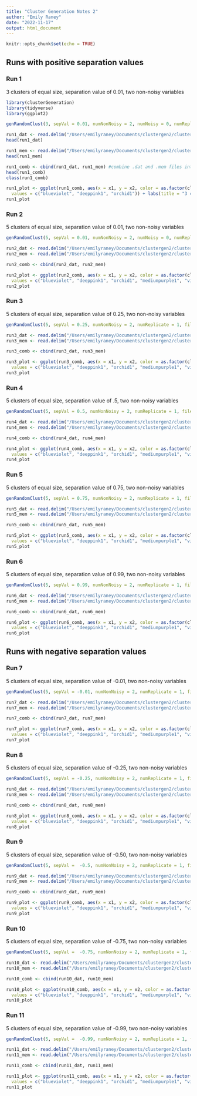 ```yaml
---
title: "Cluster Generation Notes 2"
author: "Emily Raney"
date: "2022-11-17"
output: html_document
---
```


```r
knitr::opts_chunk$set(echo = TRUE)
```

## Runs with positive separation values 

### Run 1
3 clusters of equal size, separation value of 0.01, two non-noisy variables

```r
library(clusterGeneration)
library(tidyverse)
library(ggplot2)

genRandomClust(3, sepVal = 0.01, numNonNoisy = 2, numNoisy = 0, numReplicate = 1, fileName = "run1") #generate 3 clusters with a separation value of 0.01

run1_dat <- read.delim("/Users/emilyraney/Documents/clustergen2/clustergen-2/run1_1.dat", sep = " ") #read in .dat file
head(run1_dat)

run1_mem <- read.delim("/Users/emilyraney/Documents/clustergen2/clustergen-2/run1_1.mem", header = FALSE, sep = " ", col.names = "cluster") #read in .mem file; when header is set to TRUE as default, the first row of data is read as the header 
head(run1_mem)

run1_comb <- cbind(run1_dat, run1_mem) #combine .dat and .mem files into one dataframe
head(run1_comb)
class(run1_comb)

run1_plot <- ggplot(run1_comb, aes(x = x1, y = x2, color = as.factor(cluster))) +geom_point() +scale_color_manual(
  values = c("blueviolet", "deeppink1", "orchid1")) + labs(title = "3 clusters, sepVal = 0.01", color = "Cluster") + xlab("Variable 1") + ylab("Variable 2")
run1_plot
```

### Run 2
5 clusters of equal size, separation value of 0.01, two non-noisy variables

```r
genRandomClust(5, sepVal = 0.01, numNonNoisy = 2, numNoisy = 0, numReplicate = 1, fileName = "run2")

run2_dat <- read.delim("/Users/emilyraney/Documents/clustergen2/clustergen-2/run2_1.dat", sep = " ")
run2_mem <- read.delim("/Users/emilyraney/Documents/clustergen2/clustergen-2/run2_1.mem", header = FALSE, sep = " ", col.names = "cluster")

run2_comb <- cbind(run2_dat, run2_mem)

run2_plot <- ggplot(run2_comb, aes(x = x1, y = x2, color = as.factor(cluster))) +geom_point() +scale_color_manual(
  values = c("blueviolet", "deeppink1", "orchid1", "mediumpurple1", "violetred")) + labs(title = "5 clusters, sepVal = 0.01", color = "Cluster") + xlab("Variable 1") + ylab("Variable 2")
run2_plot
```

### Run 3 
5 clusters of equal size, separation value of 0.25, two non-noisy variables
```r
genRandomClust(5, sepVal = 0.25, numNonNoisy = 2, numReplicate = 1, fileName = "run3")

run3_dat <- read.delim("/Users/emilyraney/Documents/clustergen2/clustergen-2/run3_1.dat", sep = " ")
run3_mem <- read.delim("/Users/emilyraney/Documents/clustergen2/clustergen-2/run3_1.mem", header = FALSE, sep = " ", col.names = "cluster")

run3_comb <- cbind(run3_dat, run3_mem)

run3_plot <- ggplot(run3_comb, aes(x = x1, y = x2, color = as.factor(cluster))) +geom_point() +scale_color_manual(
  values = c("blueviolet", "deeppink1", "orchid1", "mediumpurple1", "violetred")) + labs(title = "5 clusters, sepVal = 0.25", color = "Cluster") + xlab("Variable 1") + ylab("Variable 2")
run3_plot
```

### Run 4
5 clusters of equal size, separation value of .5, two non-noisy variables 
```r
genRandomClust(5, sepVal = 0.5, numNonNoisy = 2, numReplicate = 1, fileName = "run4")

run4_dat <- read.delim("/Users/emilyraney/Documents/clustergen2/clustergen-2/run4_1.dat", sep = " ")
run4_mem <- read.delim("/Users/emilyraney/Documents/clustergen2/clustergen-2/run4_1.mem", header = FALSE, sep = " ", col.names = "cluster")

run4_comb <- cbind(run4_dat, run4_mem)

run4_plot <- ggplot(run4_comb, aes(x = x1, y = x2, color = as.factor(cluster))) +geom_point() +scale_color_manual(
  values = c("blueviolet", "deeppink1", "orchid1", "mediumpurple1", "violetred")) + labs(title = "5 clusters, sepVal = 0.50", color = "Cluster") + xlab("Variable 1") + ylab("Variable 2")
run4_plot
```

### Run 5
5 clusters of equal size, separation value of 0.75, two non-noisy variables 
```r
genRandomClust(5, sepVal = 0.75, numNonNoisy = 2, numReplicate = 1, fileName = "run5")

run5_dat <- read.delim("/Users/emilyraney/Documents/clustergen2/clustergen-2/run5_1.dat", sep = " ")
run5_mem <- read.delim("/Users/emilyraney/Documents/clustergen2/clustergen-2/run5_1.mem", header = FALSE, sep = " ", col.names = "cluster")

run5_comb <- cbind(run5_dat, run5_mem)

run5_plot <- ggplot(run5_comb, aes(x = x1, y = x2, color = as.factor(cluster))) +geom_point() +scale_color_manual(
  values = c("blueviolet", "deeppink1", "orchid1", "mediumpurple1", "violetred")) + labs(title = "5 clusters, sepVal = 0.75", color = "Cluster") + xlab("Variable 1") + ylab("Variable 2")
run5_plot
```

### Run 6
5 clusters of equal size, separation value of 0.99, two non-noisy variables 
```r
genRandomClust(5, sepVal = 0.99, numNonNoisy = 2, numReplicate = 1, fileName = "run6")

run6_dat <- read.delim("/Users/emilyraney/Documents/clustergen2/clustergen-2/run6_1.dat", sep = " ")
run6_mem <- read.delim("/Users/emilyraney/Documents/clustergen2/clustergen-2/run6_1.mem", header = FALSE, sep = " ", col.names = "cluster")

run6_comb <- cbind(run6_dat, run6_mem)

run6_plot <- ggplot(run6_comb, aes(x = x1, y = x2, color = as.factor(cluster))) +geom_point() +scale_color_manual(
  values = c("blueviolet", "deeppink1", "orchid1", "mediumpurple1", "violetred")) + labs(title = "5 clusters, sepVal = 0.99", color = "Cluster") + xlab("Variable 1") + ylab("Variable 2")
run6_plot
```


## Runs with negative separation values 

### Run 7 
5 clusters of equal size, separation value of -0.01, two non-noisy variables 
```r
genRandomClust(5, sepVal = -0.01, numNonNoisy = 2, numReplicate = 1, fileName = "run7")

run7_dat <- read.delim("/Users/emilyraney/Documents/clustergen2/clustergen-2/run7_1.dat", sep = " ")
run7_mem <- read.delim("/Users/emilyraney/Documents/clustergen2/clustergen-2/run7_1.mem", header = FALSE, sep = " ", col.names = "cluster")

run7_comb <- cbind(run7_dat, run7_mem)

run7_plot <- ggplot(run7_comb, aes(x = x1, y = x2, color = as.factor(cluster))) +geom_point() +scale_color_manual(
  values = c("blueviolet", "deeppink1", "orchid1", "mediumpurple1", "violetred")) + labs(title = "5 clusters, sepVal = -0.01", color = "Cluster") + xlab("Variable 1") + ylab("Variable 2")
run7_plot
```

### Run 8 
5 clusters of equal size, separation value of -0.25, two non-noisy variables 
```r
genRandomClust(5, sepVal = -0.25, numNonNoisy = 2, numReplicate = 1, fileName = "run8")

run8_dat <- read.delim("/Users/emilyraney/Documents/clustergen2/clustergen-2/run8_1.dat", sep = " ")
run8_mem <- read.delim("/Users/emilyraney/Documents/clustergen2/clustergen-2/run8_1.mem", header = FALSE, sep = " ", col.names = "cluster")

run8_comb <- cbind(run8_dat, run8_mem)

run8_plot <- ggplot(run8_comb, aes(x = x1, y = x2, color = as.factor(cluster))) +geom_point() +scale_color_manual(
  values = c("blueviolet", "deeppink1", "orchid1", "mediumpurple1", "violetred")) + labs(title = "5 clusters, sepVal = -0.25", color = "Cluster") + xlab("Variable 1") + ylab("Variable 2")
run8_plot
```

### Run 9 
5 clusters of equal size, separation value of -0.50, two non-noisy variables
```r
genRandomClust(5, sepVal =  -0.5, numNonNoisy = 2, numReplicate = 1, fileName = "run9")

run9_dat <- read.delim("/Users/emilyraney/Documents/clustergen2/clustergen-2/run9_1.dat", sep = " ")
run9_mem <- read.delim("/Users/emilyraney/Documents/clustergen2/clustergen-2/run9_1.mem", header = FALSE, sep = " ", col.names = "cluster")

run9_comb <- cbind(run9_dat, run9_mem)

run9_plot <- ggplot(run9_comb, aes(x = x1, y = x2, color = as.factor(cluster))) +geom_point() +scale_color_manual(
  values = c("blueviolet", "deeppink1", "orchid1", "mediumpurple1", "violetred")) + labs(title = "5 clusters, sepVal = -0.50", color = "Cluster") + xlab("Variable 1") + ylab("Variable 2")
run9_plot
```

### Run 10 
5 clusters of equal size, separation value of -0.75, two non-noisy variables 
```r
genRandomClust(5, sepVal =  -0.75, numNonNoisy = 2, numReplicate = 1, fileName = "run10")

run10_dat <- read.delim("/Users/emilyraney/Documents/clustergen2/clustergen-2/run10_1.dat", sep = " ")
run10_mem <- read.delim("/Users/emilyraney/Documents/clustergen2/clustergen-2/run10_1.mem", header = FALSE, sep = " ", col.names = "cluster")

run10_comb <- cbind(run10_dat, run10_mem)

run10_plot <- ggplot(run10_comb, aes(x = x1, y = x2, color = as.factor(cluster))) +geom_point() +scale_color_manual(
  values = c("blueviolet", "deeppink1", "orchid1", "mediumpurple1", "violetred")) + labs(title = "5 clusters, sepVal = -0.75", color = "Cluster") + xlab("Variable 1") + ylab("Variable 2")
run10_plot
```

### Run 11
5 clusters of equal size, separation value of -0.99, two non-noisy variables 
```r
genRandomClust(5, sepVal =  -0.99, numNonNoisy = 2, numReplicate = 1, fileName = "run11")

run11_dat <- read.delim("/Users/emilyraney/Documents/clustergen2/clustergen-2/run11_1.dat", sep = " ")
run11_mem <- read.delim("/Users/emilyraney/Documents/clustergen2/clustergen-2/run11_1.mem", header = FALSE, sep = " ", col.names = "cluster")

run11_comb <- cbind(run11_dat, run11_mem)

run11_plot <- ggplot(run11_comb, aes(x = x1, y = x2, color = as.factor(cluster))) +geom_point() +scale_color_manual(
  values = c("blueviolet", "deeppink1", "orchid1", "mediumpurple1", "violetred")) + labs(title = "5 clusters, sepVal = -0.99", color = "Cluster") + xlab("Variable 1") + ylab("Variable 2")
run11_plot
```